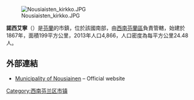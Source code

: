 [[Image:Nousiaisten_kirkko.JPG|thumb]]

'''諾西艾寧'''（{{lang-fi|Nousiainen}}）是[[芬蘭|芬蘭]]的市鎮，位於該國南部，由[[西南芬蘭區|西南芬蘭區]]負責管轄，始建於1867年，面積199平方公里，2013年人口4,866，人口密度為每平方公里24.48人。

==外部連結==
{{commonscat|Nousiainen}}
*[http://www.nousiainen.fi/ Municipality of Nousiainen]{{Wayback|url=http://www.nousiainen.fi/ |date=20130616161125 }} – Official website

{{Finland-geo-stub}}
[[Category:西南芬兰区市镇|Category:西南芬兰区市镇]]